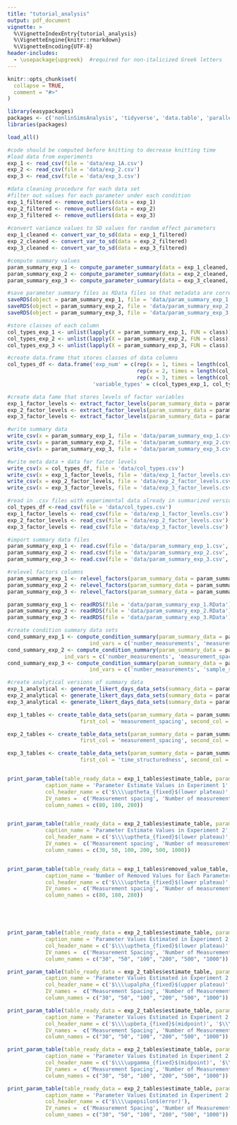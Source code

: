 ```yaml
---
title: "tutorial_analysis"
output: pdf_document
vignette: >
  %\VignetteIndexEntry{tutorial_analysis}
  %\VignetteEngine{knitr::rmarkdown}
  %\VignetteEncoding{UTF-8}
header-includes:
  - \usepackage{upgreek}  #required for non-italicized Greek letters
---
```


```r
knitr::opts_chunk$set(
  collapse = TRUE,
  comment = "#>"
)
```


```r
library(easypackages)
packages <- c('nonlinSimsAnalysis', 'tidyverse', 'data.table', 'parallel', 'devtools', 'ggtext', 'egg', 'kableExtra')
libraries(packages)

load_all()
```

```r
#code should be computed before knitting to decrease knitting time 
#load data from experiments
exp_1 <- read_csv(file = 'data/exp_1A.csv') 
exp_2 <- read_csv(file = 'data/exp_2.csv')
exp_3 <- read_csv(file = 'data/exp_3.csv')

#data cleaning procedure for each data set
#filter out values for each parameter under each condition 
exp_1_filtered <- remove_outliers(data = exp_1)
exp_2_filtered <- remove_outliers(data = exp_2)
exp_3_filtered <- remove_outliers(data = exp_3)
  
#convert variance values to SD values for random effect parameters 
exp_1_cleaned <- convert_var_to_sd(data = exp_1_filtered)
exp_2_cleaned <- convert_var_to_sd(data = exp_2_filtered)
exp_3_cleaned <- convert_var_to_sd(data = exp_3_filtered)

#compute summary values 
param_summary_exp_1 <- compute_parameter_summary(data = exp_1_cleaned, exp_num = 1)
param_summary_exp_2 <- compute_parameter_summary(data = exp_2_cleaned, exp_num = 2)
param_summary_exp_3 <- compute_parameter_summary(data = exp_3_cleaned, exp_num = 3)

#save parameter summary files as RData files so that metadata are correctly stored (e.g., factor levels, variable types)
saveRDS(object = param_summary_exp_1, file = 'data/param_summary_exp_1.RData')
saveRDS(object = param_summary_exp_2, file = 'data/param_summary_exp_2.RData')
saveRDS(object = param_summary_exp_3, file = 'data/param_summary_exp_3.RData')
```

```r
#store classes of each column 
col_types_exp_1 <- unlist(lapply(X = param_summary_exp_1, FUN = class))
col_types_exp_2 <- unlist(lapply(X = param_summary_exp_2, FUN = class))
col_types_exp_3 <- unlist(lapply(X = param_summary_exp_3, FUN = class))

#create data.frame that stores classes of data columns 
col_types_df <- data.frame('exp_num' = c(rep(x = 1, times = length(col_types_exp_1)),
                                         rep(x = 2, times = length(col_types_exp_2)),
                                         rep(x = 3, times = length(col_types_exp_3))), 
                           'variable_types' = c(col_types_exp_1, col_types_exp_2, col_types_exp_3))

#create data fame that stores levels of factor variables 
exp_1_factor_levels <- extract_factor_levels(param_summary_data = param_summary_exp_1)
exp_2_factor_levels <- extract_factor_levels(param_summary_data = param_summary_exp_2)
exp_3_factor_levels <- extract_factor_levels(param_summary_data = param_summary_exp_3)

#write summary data  
write_csv(x = param_summary_exp_1, file = 'data/param_summary_exp_1.csv')
write_csv(x = param_summary_exp_2, file = 'data/param_summary_exp_2.csv')
write_csv(x = param_summary_exp_3, file = 'data/param_summary_exp_3.csv')

#write meta data + data for factor levels 
write_csv(x = col_types_df, file = 'data/col_types.csv')
write_csv(x = exp_1_factor_levels, file = 'data/exp_1_factor_levels.csv')
write_csv(x = exp_2_factor_levels, file = 'data/exp_2_factor_levels.csv')
write_csv(x = exp_3_factor_levels, file = 'data/exp_3_factor_levels.csv')

#read in .csv files with experimental data already in summarized version 
col_types_df <-read_csv(file = 'data/col_types.csv')
exp_1_factor_levels <- read_csv(file = 'data/exp_1_factor_levels.csv')
exp_2_factor_levels <- read_csv(file = 'data/exp_2_factor_levels.csv')
exp_3_factor_levels <- read_csv(file = 'data/exp_3_factor_levels.csv')

#import summary data files 
param_summary_exp_1 <- read.csv(file = 'data/param_summary_exp_1.csv', colClasses = col_types_df$variable_types[col_types_df$exp_num == 1])
param_summary_exp_2 <- read.csv(file = 'data/param_summary_exp_2.csv',  colClasses = col_types_df$variable_types[col_types_df$exp_num == 2])
param_summary_exp_3 <- read.csv(file = 'data/param_summary_exp_3.csv', colClasses = col_types_df$variable_types[col_types_df$exp_num == 3])

#relevel factors columns 
param_summary_exp_1 <- relevel_factors(param_summary_data = param_summary_exp_1, factor_levels_df = exp_1_factor_levels)
param_summary_exp_2 <- relevel_factors(param_summary_data = param_summary_exp_2, factor_levels_df = exp_2_factor_levels)
param_summary_exp_3 <- relevel_factors(param_summary_data = param_summary_exp_3, factor_levels_df = exp_3_factor_levels)
```

```r
param_summary_exp_1 <- readRDS(file = 'data/param_summary_exp_1.RData')
param_summary_exp_2 <- readRDS(file = 'data/param_summary_exp_2.RData')
param_summary_exp_3 <- readRDS(file = 'data/param_summary_exp_3.RData')

#create condition summary data sets 
cond_summary_exp_1 <- compute_condition_summary(param_summary_data = param_summary_exp_1, facet_var = 'measurement_spacing', 
                          ind_vars = c('number_measurements', 'measurement_spacing', 'midpoint'))
cond_summary_exp_2 <- compute_condition_summary(param_summary_data = param_summary_exp_2, facet_var = 'measurement_spacing', 
                  ind_vars = c('number_measurements', 'measurement_spacing', 'sample_size'))
cond_summary_exp_3 <- compute_condition_summary(param_summary_data = param_summary_exp_3, facet_var = 'time_structuredness', 
                          ind_vars = c('number_measurements', 'sample_size', 'time_structuredness'))

#create analytical versions of summary data 
exp_1_analytical <- generate_likert_days_data_sets(summary_data = param_summary_exp_1, exp_num = 1)
exp_2_analytical <- generate_likert_days_data_sets(summary_data = param_summary_exp_2, exp_num = 2)
exp_3_analytical <- generate_likert_days_data_sets(summary_data = param_summary_exp_3, exp_num = 3)
```

```r
exp_1_tables <- create_table_data_sets(param_summary_data = param_summary_exp_1, wide_var = 'midpoint', 
                       first_col = 'measurement_spacing', second_col = 'number_measurements')

exp_2_tables <- create_table_data_sets(param_summary_data = param_summary_exp_2, wide_var = 'sample_size', 
                       first_col = 'measurement_spacing', second_col = 'number_measurements')

exp_3_tables <- create_table_data_sets(param_summary_data = param_summary_exp_3, wide_var = 'sample_size', 
                       first_col = 'time_structuredness', second_col = 'number_measurements') %>%


print_param_table(table_ready_data = exp_1_tables$estimate_table, parameter_name = 'theta', 
            caption_name = 'Parameter Estimate Values in Experiment 1', 
            col_header_name = c('$\\\\uptheta_{fixed}$(lower plateau)', '$\\\\uptheta_{random}$(lower plateau)'), 
            IV_names =  c('Measurement spacing', 'Number of measurements'), 
            column_names = c(80, 180, 280))


print_param_table(table_ready_data = exp_2_tables$estimate_table, parameter_name = 'alpha', 
            caption_name = 'Parameter Estimate Values in Experiment 2', 
            col_header_name = c('$\\\\uptheta_{fixed}$(lower plateau)', '$\\\\uptheta_{random}$(lower plateau)'), 
            IV_names =  c('Measurement spacing', 'Number of measurements'), 
            column_names = c(30, 50, 100, 200, 500, 1000))


print_param_table(table_ready_data = exp_1_tables$removed_value_table, parameter_name = 'alpha', 
            caption_name = 'Number of Removed Values for Each Parameter Estimate in Experiment 1', 
            col_header_name = c('$\\\\uptheta_{fixed}$(lower plateau)', '$\\\\uptheta_{random}$(lower plateau)'), 
            IV_names =  c('Measurement spacing', 'Number of measurements'), 
            column_names = c(80, 180, 280))






```

```r
print_param_table(table_ready_data = exp_2_tables$estimate_table, parameter_name = 'theta', 
            caption_name = 'Parameter Values Estimated in Experiment 2', 
            col_header_name = c('$\\\\uptheta_{fixed}$(lower plateau)', '$\\\\uptheta_{random}$(lower plateau)'), 
            IV_names =  c('Measurement Spacing', 'Number of Measurements'), 
            column_names = c("30", "50", "100", "200", "500", "1000"))
```

\addtocounter{table}{-1}
```r
print_param_table(table_ready_data = exp_2_tables$estimate_table, parameter_name = 'theta', 
            caption_name = 'Parameter Values Estimated in Experiment 2 (continued)', 
            col_header_name = c('$\\\\upalpha_{fixed}$(upper plateau)', '$\\\\upalpha_{random}$(upper plateau)'), 
            IV_names =  c('Measurement Spacing', 'Number of Measurements'), 
            column_names = c("30", "50", "100", "200", "500", "1000"))
```

\addtocounter{table}{-1}
```r
print_param_table(table_ready_data = exp_2_tables$estimate_table, parameter_name = 'beta', 
            caption_name = 'Parameter Values Estimated in Experiment 2 (continued)', 
            col_header_name = c('$\\\\upbeta_{fixed}$(midpoint)', '$\\\\upbeta_{random}$(midpoint)'), 
            IV_names =  c('Measurement Spacing', 'Number of Measurements'), 
            column_names = c("30", "50", "100", "200", "500", "1000"))
```

\addtocounter{table}{-1}
```r
print_param_table(table_ready_data = exp_2_tables$estimate_table, parameter_name = 'gamma', 
            caption_name = 'Parameter Values Estimated in Experiment 2 (continued)', 
            col_header_name = c('$\\\\upgamma_{fixed}$(midpoint)', '$\\\\upgamma_{random}$(midpoint)'), 
            IV_names =  c('Measurement Spacing', 'Number of Measurements'), 
            column_names = c("30", "50", "100", "200", "500", "1000"))
```

\addtocounter{table}{-1}
```r
print_param_table(table_ready_data = exp_2_tables$estimate_table, parameter_name = 'epsilon', 
            caption_name = 'Parameter Values Estimated in Experiment 2 (continued)', 
            col_header_name = c('$\\\\upepsilon$(error)'), 
            IV_names =  c('Measurement Spacing', 'Number of Measurements'), 
            column_names = c("30", "50", "100", "200", "500", "1000"))
```

